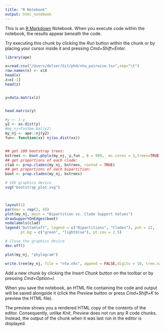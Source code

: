 ```yaml
---
title: "R Notebook"
output: html_notebook
---
```


This is an [R Markdown](http://rmarkdown.rstudio.com) Notebook. When you execute code within the notebook, the results appear beneath the code. 

Try executing this chunk by clicking the *Run* button within the chunk or by placing your cursor inside it and pressing *Cmd+Shift+Enter*. 

```r
library(ape)

```


```r
x=read.csv("/Users/delser/Git/phd/ntw_pairwise.tsv",sep="\t")
row.names(x) <- x$X
head(x)
z=x[-1]
head(z)

```
```r
```


```r
y=data.matrix(z)


head.matrix(y)

```

```r
#y <- 1-y
y2 <- as.dist(y)
#my_nj=fastme.bal(y2)
my_nj <- ape::nj(y2)
fun<- function(xx) nj(as.dist(xx))


## get 100 bootstrap trees:
bstrees <- boot.phylo(my_nj, y,fun , B = 999,  mc.cores = 3,trees=TRUE)$trees
## get proportions of each clade:
clad <- prop.clades(my_nj, bstrees, rooted = TRUE)
## get proportions of each bipartition:
boot <- prop.clades(my_nj, bstrees)

# SVG graphics device
svg("bootstrap_plot.svg")



layout(1)
par(mar = rep(2, 4))
plot(my_nj, main = "Bipartition vs. Clade Support Values")
drawSupportOnEdges(boot)
nodelabels(clad)
legend("bottomleft", legend = c("Bipartitions", "Clades"), pch = 22,
       pt.bg = c("green", "lightblue"), pt.cex = 2.5)

# Close the graphics device
dev.off() 
```
```r
plot(my_nj, "phylogram")
```


```r
write.tree(my_nj, file = "ntw.nhx", append = FALSE,digits = 10, tree.names = FALSE)
```

Add a new chunk by clicking the *Insert Chunk* button on the toolbar or by pressing *Cmd+Option+I*.

When you save the notebook, an HTML file containing the code and output will be saved alongside it (click the *Preview* button or press *Cmd+Shift+K* to preview the HTML file). 

The preview shows you a rendered HTML copy of the contents of the editor. Consequently, unlike *Knit*, *Preview* does not run any R code chunks. Instead, the output of the chunk when it was last run in the editor is displayed.

